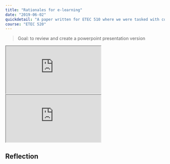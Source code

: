 ```yaml
---
title: "Rationales for e-learning"
date: "2019-06-02"
quickdetail: "A paper written for ETEC 510 where we were tasked with comparing institutional rationales for e-learning."
course: "ETEC 520"
---
```


> Goal: to review and create a powerpoint presentation version

<div class="border-solid border-4 border-black"> 
<iframe
src="https://docs.google.com/document/d/e/2PACX-1vR16tDV6T63lNrhw_-71jZtVB-RgfDJDygt8jY1fLt8_78Hbrd9FpGZvjjVYztvBg/pub?embedded=true"></iframe>
</div>

<div class="border-solid border-4 border-black"> 
<iframe src="https://docs.google.com/document/d/e/2PACX-1vRHePyEQu57inJzdvaPAI6unH5vfIvPWmtJmrUFnFXqhbQTdsP3e5TLQZZxK2STj5Hce0k4TBjn07k-/pub?embedded=true"></iframe>
</div>

## Reflection